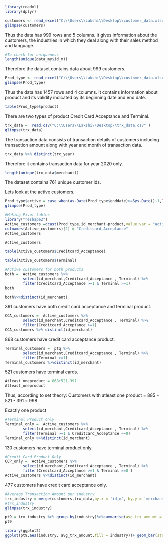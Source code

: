 ```{r}
library(readxl)
library(dplyr)

customers <- read_excel("C:\\Users\\Lakshi\\Desktop\\customer_data.xlsx", sheet =1)
glimpse(customers)
```
Thus the data has 999 rows and 5 columns. It gives information about the customers, the industries in which they deal along with their sales method and language.
```{r}
#To check for uniqueness
length(unique(data_my$id_m))
```
Therefore the dataset contains data about 999 customers.
```{r}
Prod_type <- read_excel("C:\\Users\\Lakshi\\Desktop\\customer_data.xlsx", sheet =2)
glimpse(Prod_type)
```
Thus the data has 1457 rows and 4 columns. It contains information about product and its validity indicated by its beginning date and end date.
```{r}
table(Prod_type$product)
```
There are two types of product Credit Card Acceptance and Terminal.
```{r}
trx_data =  read.csv("C:\\Users\\Lakshi\\Desktop\\trx_data.csv" )
glimpse(trx_data)
```
The transaction data consists of transaction details of customers including transaction amount along with year and month of transaction data. 
```{r}
trx_data %>% distinct(trx_year)
```
Therefore it contains transaction data for year 2020 only.
```{r}
length(unique(trx_data$merchant))
```
The dataset contains 761 unique customer ids.

Lets look at the active customers.
```{r}
Prod_type$active = case_when(as.Date(Prod_type$enddate)>=Sys.Date()~1,TRUE~0)
glimpse(Prod_type)
```

```{r}
#Making Pivot tables
library("reshape2")
Active_customers =dcast(Prod_type,id_merchant~product,value.var = "active",fun.aggregate = sum)
colnames(Active_customers)[2] = "Creditcard_Acceptance"
Active_customers
```

```{r}
Active_customers
```
```{r}
table(Active_customers$Creditcard_Acceptance)
```
```{r}
table(Active_customers$Terminal)
```


```{r}
#Active customers for both products
both =  Active_customers %>%
        select(id_merchant,Creditcard_Acceptance , Terminal) %>%
        filter(Creditcard_Acceptance >=1 & Terminal >=1)
both
```

```{r}
both%>%distinct(id_merchant)
```
391 customers have both credit card acceptance and terminal product.

```{r}
CCA_customers =  Active_customers %>%
        select(id_merchant,Creditcard_Acceptance , Terminal) %>%
        filter(Creditcard_Acceptance >=1)
CCA_customers %>% distinct(id_merchant)
```
868 customers have credit card acceptance product.
```{r}
Terminal_customers =  ptq %>%
        select(id_merchant,Creditcard_Acceptance , Terminal) %>%
        filter(Terminal >=1)
Terminal_customers %>%distinct(id_merchant)
```

521 customers have terminal cards.
```{r}
Atleast_oneproduct = 868+521-391
Atleast_oneproduct
```

Thus, according to set theory:
Customers with atleast one product = 885 + 521 - 391  = 998

Exactly one product 
```{r}
#Terminal Product only
Terminal_only =  Active_customers %>%
        select(id_merchant,Creditcard_Acceptance , Terminal) %>%
        filter(Terminal >=1 & Creditcard_Acceptance ==0)
Terminal_only %>%distinct(id_merchant)
```
130 customers have terminal product only.
```{r}
#Credit Card Product Only
CCP_only =  Active_customers %>%
        select(id_merchant,Creditcard_Acceptance , Terminal) %>%
        filter(Creditcard_Acceptance >=1 & Terminal ==0 )
Active_customers %>%distinct(id_merchant)
```
477 customers have credit card acceptance only.

```{r}
#Average Transaction Amount per industry
trx_industry = merge(customers,trx_data,by.x = 'id_m', by.y = 'merchant')
#trx_industry
glimpse(trx_industry)

```
```{r}

pt9 = trx_industry %>% group_by(industry)%>%summarise(avg_trx_amount = mean(trx_amount))
pt9
```
```{r}
library(ggplot2)
ggplot(pt9,aes(industry, avg_trx_amount,fill = industry))+ geom_bar(stat= 'identity') 
```
